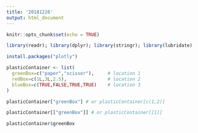 ```yaml
---
title: '20181226'
output: html_document
---
```


```r
knitr::opts_chunk$set(echo = TRUE)
```

```r
library(readr); library(dplyr); library(stringr); library(lubridate)
```

```r
install.packages("plotly")
```

```r
plasticContainer <- list(
  greenBox=c("paper","scissor"),     # location 1
  redBox=c(1L,3L,2.5),               # location 2
  blueBox=c(TRUE,FALSE,TRUE,TRUE)    # location 3
)
```

```r
plasticContainer["greenBox"] # or plasticContainer[c(1,2)]
```


```r
plasticContainer[["greenBox"]] # or plasticContainer[[1]]
```

```r
plasticContainer$greenBox
```